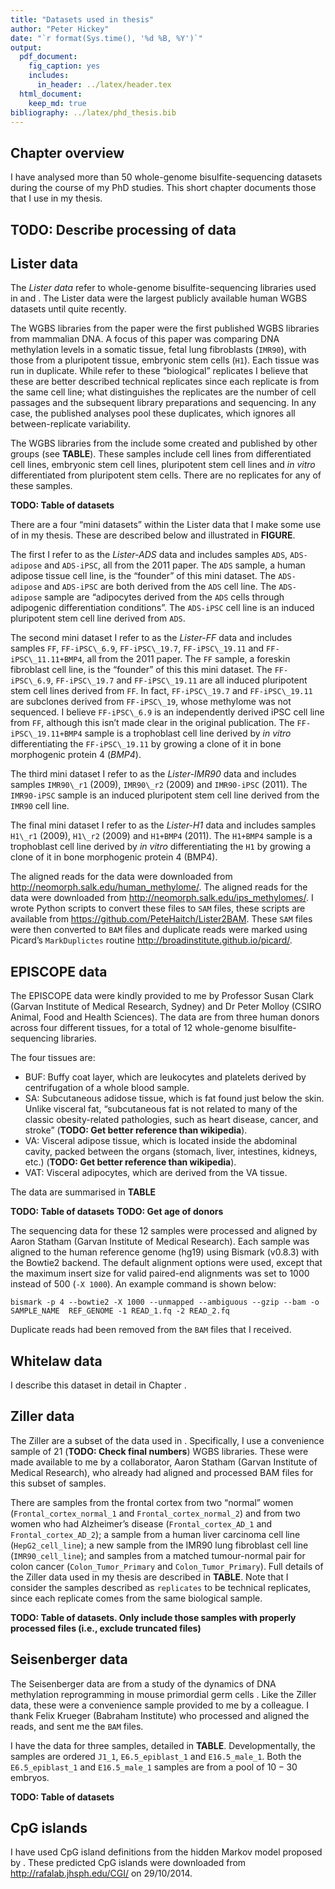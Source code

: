 ```yaml
---
title: "Datasets used in thesis"
author: "Peter Hickey"
date: "`r format(Sys.time(), '%d %B, %Y')`"
output:
  pdf_document:
    fig_caption: yes
    includes:
      in_header: ../latex/header.tex
  html_document:
    keep_md: true
bibliography: ../latex/phd_thesis.bib
---
```


## Chapter overview

I have analysed more than 50 whole-genome bisulfite-sequencing datasets during the course of my PhD studies. This short chapter documents those that I use in my thesis.

## TODO: Describe processing of data

## Lister data

The _Lister data_ refer to whole-genome bisulfite-sequencing libraries used in \cite{Lister:2009hy} and \cite{Lister:2011kg}. The Lister data were the largest publicly available human WGBS datasets until quite recently.

The WGBS libraries from the \cite{Lister:2009hy} paper were the first published WGBS libraries from mammalian DNA. A focus of this paper was comparing DNA methylation levels in a somatic tissue, fetal lung fibroblasts (`IMR90`), with those from a pluripotent tissue, embryonic stem cells (`H1`). Each tissue was run in duplicate. While \cite{Lister:2009hy} refer to these "biological" replicates I believe that these are better described technical replicates since each replicate is from the same cell line; what distinguishes the replicates are the number of cell passages and the subsequent library preparations and sequencing. In any case, the published analyses pool these duplicates, which ignores all between-replicate variability.

The WGBS libraries from the \cite{Lister:2011kg} include some created and published by other groups (see __TABLE__). These samples include cell lines from differentiated cell lines, embryonic stem cell lines, pluripotent stem cell lines and _in vitro_ differentiated from pluripotent stem cells. There are no replicates for any of these samples.

__TODO: Table of datasets__

There are a four "mini datasets" within the Lister data that I make some use of in my thesis. These are described below and illustrated in __FIGURE__.

The first I refer to as the _Lister-ADS_ data and includes samples `ADS`, `ADS-adipose` and `ADS-iPSC`, all from the 2011 paper. The `ADS` sample, a human adipose tissue cell line, is the "founder" of this mini dataset. The `ADS-adipose` and `ADS-iPSC` are both derived from the `ADS` cell line. The `ADS-adipose` sample are "adipocytes derived from the `ADS` cells through adipogenic differentiation conditions". The `ADS-iPSC` cell line is an induced pluripotent stem cell line derived from `ADS`.

The second mini dataset I refer to as the _Lister-FF_ data and includes samples `FF`, `FF-iPSC\_6.9`, `FF-iPSC\_19.7`, `FF-iPSC\_19.11` and `FF-iPSC\_11.11+BMP4`, all from the 2011 paper. The `FF` sample, a foreskin fibroblast cell line, is the "founder" of this this mini dataset. The `FF-iPSC\_6.9`, `FF-iPSC\_19.7` and `FF-iPSC\_19.11` are all induced pluripotent stem cell lines derived from `FF`. In fact, `FF-iPSC\_19.7` and `FF-iPSC\_19.11` are subclones derived from `FF-iPSC\_19`, whose methylome was not sequenced. I believe `FF-iPSC\_6.9` is an independently derived iPSC cell line from `FF`, although this isn't made clear in the original publication. The `FF-iPSC\_19.11+BMP4` sample is a trophoblast cell line derived by _in vitro_ differentiating the `FF-iPSC\_19.11` by growing a clone of it in bone morphogenic protein 4 (_BMP4_).

The third mini dataset I refer to as the _Lister-IMR90_ data and includes samples `IMR90\_r1` (2009), `IMR90\_r2` (2009) and `IMR90-iPSC` (2011). The `IMR90-iPSC` sample is an induced pluripotent stem cell line derived from the `IMR90` cell line.

The final mini dataset I refer to as the _Lister-H1_ data and includes samples `H1\_r1` (2009), `H1\_r2` (2009) and `H1+BMP4` (2011). The `H1+BMP4` sample is a trophoblast cell line derived by _in vitro_ differentiating the `H1` by growing a clone of it in bone morphogenic protein 4 (BMP4).

The aligned reads for the \cite{Lister:2009hy} data were downloaded from [http://neomorph.salk.edu/human_methylome/](http://neomorph.salk.edu/human_methylome/). The aligned reads for the \cite{Lister:2011kg} data were downloaded from [http://neomorph.salk.edu/ips_methylomes/](http://neomorph.salk.edu/ips_methylomes/). I wrote Python scripts to convert these files to `SAM` files, these scripts are available from [https://github.com/PeteHaitch/Lister2BAM](https://github.com/PeteHaitch/Lister2BAM). These `SAM` files were then converted to `BAM` files and duplicate reads were marked using Picard's `MarkDuplictes` routine [http://broadinstitute.github.io/picard/](http://broadinstitute.github.io/picard/).

## EPISCOPE data

The EPISCOPE data were kindly provided to me by Professor Susan Clark (Garvan Institute of Medical Research, Sydney) and Dr Peter Molloy (CSIRO Animal, Food and Health Sciences). The data are from three human donors across four different tissues, for a total of 12 whole-genome bisulfite-sequencing libraries.

The four tissues are:

* BUF: Buffy coat layer, which are leukocytes and platelets derived by centrifugation of a whole blood sample.
* SA: Subcutaneous adidose tissue, which is fat found just below the skin. Unlike visceral fat, "subcutaneous fat is not related to many of the classic obesity-related pathologies, such as heart disease, cancer, and stroke" (__TODO: Get better reference than wikipedia__).
* VA: Visceral adipose tissue, which is located inside the abdominal cavity, packed between the organs (stomach, liver, intestines, kidneys, etc.) (__TODO: Get better reference than wikipedia__).
* VAT: Visceral adipocytes, which are derived from the VA tissue.

The data are summarised in __TABLE__

__TODO: Table of datasets__
__TODO: Get age of donors__

The sequencing data for these 12 samples were processed and aligned by Aaron Statham (Garvan Institute of Medical Research). Each sample was aligned to the human reference genome (hg19) using Bismark (v0.8.3) with the Bowtie2 backend. The default alignment options were used, except that the maximum insert size for valid paired-end alignments was set to 1000 instead of 500 (`-X 1000`). An example command is shown below:

```
bismark -p 4 --bowtie2 -X 1000 --unmapped --ambiguous --gzip --bam -o SAMPLE_NAME  REF_GENOME -1 READ_1.fq -2 READ_2.fq
```

Duplicate reads had been removed from the `BAM` files that I received.

## Whitelaw data

I describe this dataset in detail in Chapter \ref{chap:avy}.

## Ziller data

The Ziller are a subset of the data used in \cite{Ziller:2013fs}. Specifically, I use a convenience sample of 21 (__TODO: Check final numbers__) WGBS libraries. These were made available to me by a collaborator, Aaron Statham (Garvan Institute of Medical Research), who already had aligned and processed BAM files for this subset of samples.

There are samples from the frontal cortex from two "normal" women (`Frontal_cortex_normal_1` and `Frontal_cortex_normal_2`) and from two women who had Alzheimer's disease (`Frontal_cortex_AD_1` and `Frontal_cortex_AD_2`); a sample from a human liver carcinoma cell line (`HepG2_cell_line`); a new sample from the IMR90 lung fibroblast cell line (`IMR90_cell_line`); and samples from a matched tumour-normal pair for colon cancer (`Colon_Tumor_Primary` and `Colon_Tumor_Primary`). Full details of the Ziller data used in my thesis are described in __TABLE__. Note that I consider the samples described as `replicates` to be technical replicates, since each replicate comes from the same biological sample.

__TODO: Table of datasets. Only include those samples with properly processed files (i.e., exclude truncated files)__

## Seisenberger data

The Seisenberger data are from a study of the dynamics of DNA methylation reprogramming in mouse primordial germ cells \cite{Seisenberger:2012ko}. Like the Ziller data, these were a convenience sample provided to me by a colleague. I thank Felix Krueger (Babraham Institute) who processed and aligned the reads, and sent me the `BAM` files.

I have the data for three samples, detailed in __TABLE__. Developmentally, the samples are ordered `J1_1`, `E6.5_epiblast_1` and `E16.5_male_1`. Both the `E6.5_epiblast_1` and `E16.5_male_1` samples are from a pool of $10-30$ embryos.

__TODO: Table of datasets__

## CpG islands

I have used CpG island definitions from the hidden Markov model proposed by \cite{@Wu:2010do}. These predicted CpG islands were downloaded from [http://rafalab.jhsph.edu/CGI/](http://rafalab.jhsph.edu/CGI/) on 29/10/2014.
